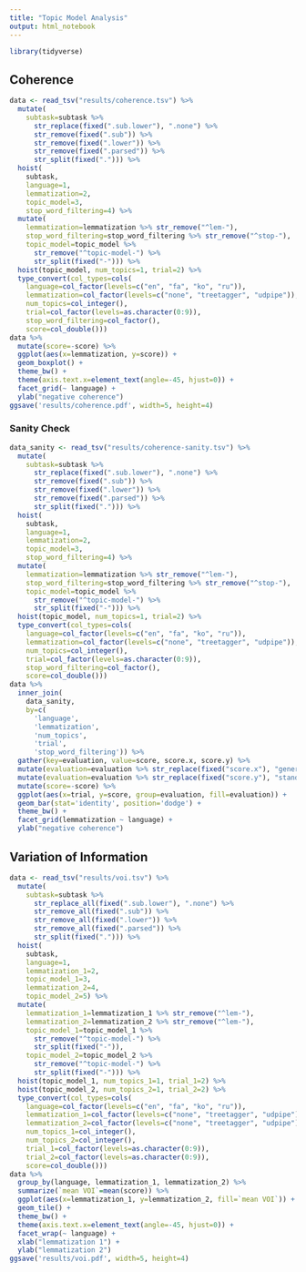 ```yaml
---
title: "Topic Model Analysis"
output: html_notebook
---
```


```r
library(tidyverse)
```

## Coherence

```r
data <- read_tsv("results/coherence.tsv") %>%
  mutate(
    subtask=subtask %>%
      str_replace(fixed(".sub.lower"), ".none") %>%
      str_remove(fixed(".sub")) %>%
      str_remove(fixed(".lower")) %>%
      str_remove(fixed(".parsed")) %>%
      str_split(fixed("."))) %>%
  hoist(
    subtask,
    language=1,
    lemmatization=2,
    topic_model=3,
    stop_word_filtering=4) %>%
  mutate(
    lemmatization=lemmatization %>% str_remove("^lem-"),
    stop_word_filtering=stop_word_filtering %>% str_remove("^stop-"),
    topic_model=topic_model %>%
      str_remove("^topic-model-") %>%
      str_split(fixed("-"))) %>%
  hoist(topic_model, num_topics=1, trial=2) %>%
  type_convert(col_types=cols(
    language=col_factor(levels=c("en", "fa", "ko", "ru")),
    lemmatization=col_factor(levels=c("none", "treetagger", "udpipe")),
    num_topics=col_integer(),
    trial=col_factor(levels=as.character(0:9)),
    stop_word_filtering=col_factor(),
    score=col_double()))
data %>%
  mutate(score=-score) %>%
  ggplot(aes(x=lemmatization, y=score)) +
  geom_boxplot() +
  theme_bw() +
  theme(axis.text.x=element_text(angle=-45, hjust=0)) +
  facet_grid(~ language) +
  ylab("negative coherence")
ggsave('results/coherence.pdf', width=5, height=4)
```

### Sanity Check

```r
data_sanity <- read_tsv("results/coherence-sanity.tsv") %>%
  mutate(
    subtask=subtask %>%
      str_replace(fixed(".sub.lower"), ".none") %>%
      str_remove(fixed(".sub")) %>%
      str_remove(fixed(".lower")) %>%
      str_remove(fixed(".parsed")) %>%
      str_split(fixed("."))) %>%
  hoist(
    subtask,
    language=1,
    lemmatization=2,
    topic_model=3,
    stop_word_filtering=4) %>%
  mutate(
    lemmatization=lemmatization %>% str_remove("^lem-"),
    stop_word_filtering=stop_word_filtering %>% str_remove("^stop-"),
    topic_model=topic_model %>%
      str_remove("^topic-model-") %>%
      str_split(fixed("-"))) %>%
  hoist(topic_model, num_topics=1, trial=2) %>%
  type_convert(col_types=cols(
    language=col_factor(levels=c("en", "fa", "ko", "ru")),
    lemmatization=col_factor(levels=c("none", "treetagger", "udpipe")),
    num_topics=col_integer(),
    trial=col_factor(levels=as.character(0:9)),
    stop_word_filtering=col_factor(),
    score=col_double()))
data %>%
  inner_join(
    data_sanity,
    by=c(
      'language',
      'lemmatization',
      'num_topics',
      'trial',
      'stop_word_filtering')) %>%
  gather(key=evaluation, value=score, score.x, score.y) %>%
  mutate(evaluation=evaluation %>% str_replace(fixed("score.x"), "generalized")) %>%
  mutate(evaluation=evaluation %>% str_replace(fixed("score.y"), "standard")) %>%
  mutate(score=-score) %>%
  ggplot(aes(x=trial, y=score, group=evaluation, fill=evaluation)) +
  geom_bar(stat='identity', position='dodge') +
  theme_bw() +
  facet_grid(lemmatization ~ language) +
  ylab("negative coherence")
```

## Variation of Information

```r
data <- read_tsv("results/voi.tsv") %>%
  mutate(
    subtask=subtask %>%
      str_replace_all(fixed(".sub.lower"), ".none") %>%
      str_remove_all(fixed(".sub")) %>%
      str_remove_all(fixed(".lower")) %>%
      str_remove_all(fixed(".parsed")) %>%
      str_split(fixed("."))) %>%
  hoist(
    subtask,
    language=1,
    lemmatization_1=2,
    topic_model_1=3,
    lemmatization_2=4,
    topic_model_2=5) %>%
  mutate(
    lemmatization_1=lemmatization_1 %>% str_remove("^lem-"),
    lemmatization_2=lemmatization_2 %>% str_remove("^lem-"),
    topic_model_1=topic_model_1 %>%
      str_remove("^topic-model-") %>%
      str_split(fixed("-")),
    topic_model_2=topic_model_2 %>%
      str_remove("^topic-model-") %>%
      str_split(fixed("-"))) %>%
  hoist(topic_model_1, num_topics_1=1, trial_1=2) %>%
  hoist(topic_model_2, num_topics_2=1, trial_2=2) %>%
  type_convert(col_types=cols(
    language=col_factor(levels=c("en", "fa", "ko", "ru")),
    lemmatization_1=col_factor(levels=c("none", "treetagger", "udpipe")),
    lemmatization_2=col_factor(levels=c("none", "treetagger", "udpipe")),
    num_topics_1=col_integer(),
    num_topics_2=col_integer(),
    trial_1=col_factor(levels=as.character(0:9)),
    trial_2=col_factor(levels=as.character(0:9)),
    score=col_double()))
data %>%
  group_by(language, lemmatization_1, lemmatization_2) %>%
  summarize(`mean VOI`=mean(score)) %>%
  ggplot(aes(x=lemmatization_1, y=lemmatization_2, fill=`mean VOI`)) +
  geom_tile() +
  theme_bw() +
  theme(axis.text.x=element_text(angle=-45, hjust=0)) +
  facet_wrap(~ language) +
  xlab("lemmatization 1") +
  ylab("lemmatization 2")
ggsave('results/voi.pdf', width=5, height=4)
```
